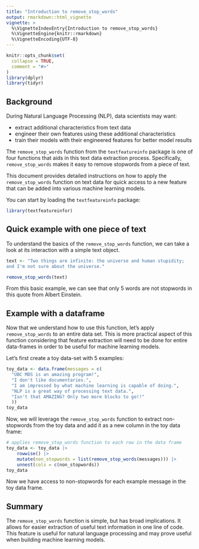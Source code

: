 ```yaml
---
title: "Introduction to remove_stop_words"
output: rmarkdown::html_vignette
vignette: >
  %\VignetteIndexEntry{Introduction to remove_stop_words}
  %\VignetteEngine{knitr::rmarkdown}
  %\VignetteEncoding{UTF-8}
---
```


```r
knitr::opts_chunk$set(
  collapse = TRUE,
  comment = "#>"
)
library(dplyr)
library(tidyr)
```

## Background

During Natural Language Processing (NLP), data scientists may want:

- extract additional characteristics from text data 
- engineer their own features using these additional characteristics 
- train their models with their engineered features for better model results

The `remove_stop_words` function from the `textfeatureinfo` package is one of four functions that aids in this text data extraction process. Specifically, `remove_stop_words` makes it easy to remove stopwords from a piece of text.

This document provides detailed instructions on how to apply the `remove_stop_words` function on text data for quick access to a new feature that can be added into various machine learning models.

You can start by loading the `textfeatureinfo` package:

```r
library(textfeatureinfor)
```

## Quick example with one piece of text

To understand the basics of the `remove_stop_words` function, we can take a look at its interaction with a simple text object.

```r
text <- "Two things are infinite: the universe and human stupidity; 
and I'm not sure about the universe."

remove_stop_words(text)
```

From this basic example, we can see that only 5 words are not stopwords in this quote from Albert Einstein.

## Example with a dataframe

Now that we understand how to use this function, let's apply `remove_stop_words` to an entire data set. This is more practical aspect of this function considering that feature extraction will need to be done for entire data-frames in order to be useful for machine learning models.

Let's first create a toy data-set with 5 examples:

```r
toy_data <- data.frame(messages = c(
  "UBC MDS is an amazing program!",
  "I don't like documentaries.",
  "I am impressed by what machine learning is capable of doing.",
  "NLP is a great way of processing text data.",
  "Isn't that AMAZING? Only two more blocks to go!!"
  ))
toy_data
```

Now, we will leverage the `remove_stop_words` function to extract non-stopwords from the toy data and add it as a new column in the toy data frame:

```r
# applies remove_stop_words function to each row in the data frame
toy_data <- toy_data |>
    rowwise() |>
    mutate(non_stopwords = list(remove_stop_words(messages))) |>
    unnest(cols = c(non_stopwords))
toy_data
```

Now we have access to non-stopwords for each example message in the toy data frame.

## Summary

The `remove_stop_words` function is simple, but has broad implications. It allows for easier extraction of useful text information in one line of code. This feature is useful for natural language processing and may prove useful when building machine learning models.
